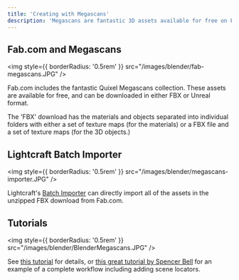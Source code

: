 ```yaml
---
title: 'Creating with Megascans'
description: 'Megascans are fantastic 3D assets available for free on Fab.com. They come pre-configured for Unreal, but our free Blender add-on imports them automatically into Blender.'
---
```


## Fab.com and Megascans

<img
  style={{ borderRadius: '0.5rem' }}
  src="/images/blender/fab-megascans.JPG"
/>

Fab.com includes the fantastic Quixel Megascans collection. These assets are available for free, and can be downloaded in either FBX or Unreal format.

The 'FBX' download has the materials and objects separated into individual folders with either a set of texture maps (for the materials) or a FBX file and a set of texture maps (for the 3D objects.)

## Lightcraft Batch Importer

<img
  style={{ borderRadius: '0.5rem' }}
  src="/images/blender/megascans-importer.JPG"
/>

Lightcraft's [Batch Importer](https://github.com/LightcraftTechnology/Batch-Import-BlenderAssets) can directly import all of the assets in the unzipped FBX download from Fab.com.

## Tutorials

<img
  style={{ borderRadius: '0.5rem' }}
  src="/images/blender/BlenderMegascans.JPG"
/>

See [this tutorial](/tutorials/blender-workflows/import-megascans-blender) for details, or [this great tutorial by Spencer Bell](https://lightcraft.pro/user-stories/spencer-bell/) for an example of a complete workflow including adding scene locators. 

